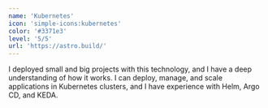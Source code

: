 ```yaml
---
name: 'Kubernetes'
icon: 'simple-icons:kubernetes'
color: '#3371e3'
level: '5/5'
url: 'https://astro.build/'
---
```


I deployed small and big projects with this technology, and I have a deep understanding of how it works. I can deploy, manage, and scale applications in Kubernetes clusters, and I have experience with Helm, Argo CD, and KEDA.
